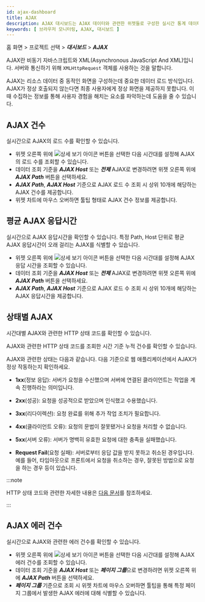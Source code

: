 ```yaml
---
id: ajax-dashboard
title: AJAX
description: AJAX 대시보드는 AJAX 데이터와 관련한 위젯들로 구성한 실시간 통계 데이터 대시보드입니다.
keywords: [ 브라우저 모니터링, AJAX, 대시보드 ]
---
```


홈 화면 > 프로젝트 선택 > ***대시보드*** > ***AJAX***

AJAX란 비동기 자바스크립트와 XML(Asynchronous JavaScript And XML)입니다. 서버와 통신하기 위해 `XMLHttpRequest` 객체를 사용하는 것을 말합니다. 

AJAX는 리소스 데이터 중 동적인 화면을 구성하는데 중요한 데이터 로드 방식입니다. AJAX가 정상 호출되지 않는다면 최종 사용자에게 정상 화면을 제공하지 못합니다. 이때 수집하는 정보를 통해 사용자 경험을 해치는 요소를 파악하는데 도움을 줄 수 있습니다.


<Dashboardnote />

## AJAX 건수

<ImgLang img='rum-ajax-count.png' desc='AJAX 건수' />

실시간으로 AJAX의 로드 수를 확인할 수 있습니다.

* 위젯 오른쪽 위에 ![상세 보기 아이콘](/img/ico-detail-mode.svg) 버튼을 선택한 다음 시간대를 설정해 AJAX의 로드 수를 조회할 수 있습니다. 
* 데이터 조회 기준을 ***AJAX Host*** 또는 ***전체*** AJAX로 변경하려면 위젯 오른쪽 위에 ***AJAX Path*** 버튼을 선택하세요.
* ***AJAX Path***, ***AJAX Host*** 기준으로 AJAX 로드 수 조회 시 상위 10개에 해당하는 AJAX 건수를 제공합니다.
* 위젯 차트에 마우스 오버하면 툴팁 형태로 AJAX 건수 정보를 제공합니다.

## 평균 AJAX 응답시간

<ImgLang img='rum-ajax-response-time.png' desc='평균 AJAX 응답시간' />

실시간으로 AJAX 응답시간을 확인할 수 있습니다. 특정 Path, Host 단위로 평균 AJAX 응답시간이 오래 걸리는 AJAX를 식별할 수 있습니다.

* 위젯 오른쪽 위에 ![상세 보기 아이콘](/img/ico-detail-mode.svg) 버튼을 선택한 다음 시간대를 설정해 AJAX 응답 시간을 조회할 수 있습니다. 
* 데이터 조회 기준을 ***AJAX Host*** 또는 ***전체*** AJAX로 변경하려면 위젯 오른쪽 위에 ***AJAX Path*** 버튼을 선택하세요.
* ***AJAX Path***, ***AJAX Host*** 기준으로 AJAX 로드 수 조회 시 상위 10개에 해당하는 AJAX 응답시간을 제공합니다.

## 상태별 AJAX

<ImgLang img='rum-ajax-status.png' desc='상태별 AJAX' />

시간대별 AJAX와 관련한 HTTP 상태 코드를 확인할 수 있습니다.

<ImgLang img='rum-ajax-status-count.png' desc='상태별 AJAX' />

AJAX와 관련한 HTTP 상태 코드를 조회한 시간 기준 누적 건수를 확인할 수 있습니다.

AJAX와 관련한 상태는 다음과 같습니다. 다음 기준으로 웹 애플리케이션에서 AJAX가 정상 작동하는지 확인하세요.

* **1xx**(정보 응답): 서버가 요청을 수신했으며 서버에 연결된 클라이언트는 작업을 계속 진행하라는 의미입니다.

* **2xx**(성공): 요청을 성공적으로 받았으며 인식했고 수용했습니다.

* **3xx**(리다이렉션): 요청 완료를 위해 추가 작업 조치가 필요합니다.

* **4xx**(클라이언트 오류): 요청의 문법이 잘못됐거나 요청을 처리할 수 없습니다.

* **5xx**(서버 오류): 서버가 명백히 유효한 요청에 대한 충족을 실패했습니다.

* **Request Fail**(요청 실패): 서버로부터 응답 값을 받지 못하고 취소된 경우입니다. 예를 들어, 타임아웃으로 프론트에서 요청을 취소하는 경우, 잘못된 방법으로 요청을 하는 경우 등이 있습니다.

:::note

HTTP 상태 코드와 관련한 자세한 내용은 [다음 문서](https://www.whatap.io/ko/blog/40/)를 참조하세요.

:::

## AJAX 에러 건수

<ImgLang img='rum-ajax-error-count.png' desc='AJAX 에러 건수' />

실시간으로 AJAX와 관련한 에러 건수를 확인할 수 있습니다.

* 위젯 오른쪽 위에 ![상세 보기 아이콘](/img/ico-detail-mode.svg) 버튼을 선택한 다음 시간대를 설정해 AJAX 에러 건수를 조회할 수 있습니다. 
* 데이터 조회 기준을 ***AJAX Host*** 또는 ***페이지 그룹***으로 변경하려면 위젯 오른쪽 위에 ***AJAX Path*** 버튼을 선택하세요.
* ***페이지 그룹*** 기준으로 조회 시 위젯 차트에 마우스 오버하면 툴팁을 통해 특정 페이지 그룹에서 발생한 AJAX 에러에 대해 식별할 수 있습니다.

